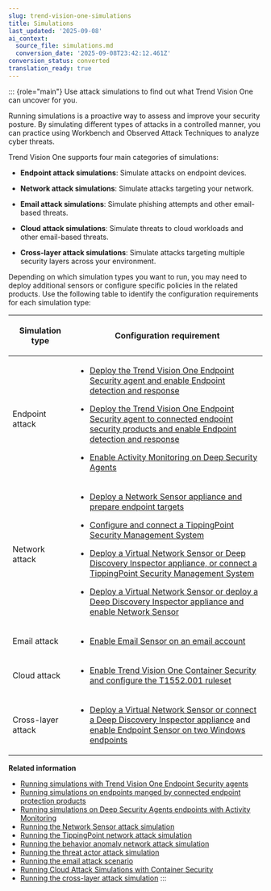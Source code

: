 ```yaml
---
slug: trend-vision-one-simulations
title: Simulations
last_updated: '2025-09-08'
ai_context:
  source_file: simulations.md
  conversion_date: '2025-09-08T23:42:12.461Z'
conversion_status: converted
translation_ready: true
---
```


::: {role="main"}
Use attack simulations to find out what Trend Vision One can uncover for you.

Running simulations is a proactive way to assess and improve your security posture. By simulating different types of attacks in a controlled manner, you can practice using Workbench and Observed Attack Techniques to analyze cyber threats.

Trend Vision One supports four main categories of simulations:

- **Endpoint attack simulations**: Simulate attacks on endpoint devices.

- **Network attack simulations**: Simulate attacks targeting your network.

- **Email attack simulations**: Simulate phishing attempts and other email-based threats.

- **Cloud attack simulations**: Simulate threats to cloud workloads and other email-based threats.

- **Cross-layer attack simulations**: Simulate attacks targeting multiple security layers across your environment.

Depending on which simulation types you want to run, you may need to deploy additional sensors or configure specific policies in the related products. Use the following table to identify the configuration requirements for each simulation type:

<table>
<colgroup>
<col style="width: 25%" />
<col style="width: 75%" />
</colgroup>
<thead>
<tr>
<th><p>Simulation type</p></th>
<th><p>Configuration requirement</p></th>
</tr>
</thead>
<tbody>
<tr>
<td><p>Endpoint attack</p></td>
<td><ul>
<li><p><a href="trend-vision-one-running-simulations-endpoints-xdr">Deploy the Trend Vision One Endpoint Security agent and enable Endpoint detection and response</a></p></li>
<li><p><a href="trend-vision-one-simulations-endpoint-sensor">Deploy the Trend Vision One Endpoint Security agent to connected endpoint security products and enable Endpoint detection and response</a></p></li>
<li><p><a href="trend-vision-one-simulations-deep-security-agents">Enable Activity Monitoring on Deep Security Agents</a></p></li>
</ul></td>
</tr>
<tr>
<td><p>Network attack</p></td>
<td><ul>
<li><p><a href="trend-vision-one-network-sensor-attack-simulation">Deploy a Network Sensor appliance and prepare endpoint targets</a></p></li>
<li><p><a href="trend-vision-one-tippingpoint-network-attack-sim">Configure and connect a TippingPoint Security Management System</a></p></li>
<li><p><a href="trend-vision-one-behavior-anom-sim">Deploy a Virtual Network Sensor or Deep Discovery Inspector appliance, or connect a TippingPoint Security Management System</a></p></li>
<li><p><a href="trend-vision-one-threat-actor-sim">Deploy a Virtual Network Sensor or deploy a Deep Discovery Inspector appliance and enable Network Sensor</a></p></li>
</ul></td>
</tr>
<tr>
<td><p>Email attack</p></td>
<td><ul>
<li><p><a href="trend-vision-one-running-email-attack-scenario">Enable Email Sensor on an email account</a></p></li>
</ul></td>
</tr>
<tr>
<td><p>Cloud attack</p></td>
<td><ul>
<li><p><a href="trend-vision-one-running-cloud-attack-simulations">Enable Trend Vision One Container Security and configure the T1552.001 ruleset</a></p></li>
</ul></td>
</tr>
<tr>
<td><p>Cross-layer attack</p></td>
<td><ul>
<li><p><a href="trend-vision-one-cross-layer-attack-sim">Deploy a Virtual Network Sensor or connect a Deep Discovery Inspector appliance</a> and <a href="trend-vision-one-simulations-endpoint-sensor">enable Endpoint Sensor on two Windows endpoints</a></p></li>
</ul></td>
</tr>
</tbody>
</table>

**Related information**

- [Running simulations with Trend Vision One Endpoint Security agents](running-simulations-endpoints-xdr.md "Run attack simulation scripts on your endpoints with the Trend Vision One Endpoint Security agent.")
- [Running simulations on endpoints manged by connected endpoint protection products](simulations-endpoint-sensor.md "Run simulations with Trend Vision One Endpoint Security agents on endpoints managed by connected Trend Micro Apex One as a Service and Trend Cloud One - Endpoint & Workload Security instances.")
- [Running simulations on Deep Security Agents endpoints with Activity Monitoring](simulations-deep-security-agents.md "Run simulations on connected on Deep Security Agents with Activity Monitoring enabled, and view the results in Trend Vision One.")
- [Running the Network Sensor attack simulation](network-sensor-attack-simulation.mdx)
- [Running the TippingPoint network attack simulation](tippingpoint-network-attack-sim.md "Update the Digital Vaccine package on a TippingPoint Security Management System and run a simulated network attack in Trend Vision One.")
- [Running the behavior anomaly network attack simulation](behavior-anom-sim.md "Run a behavior anomaly simulation in Trend Vision One with one deployed Virtual Network Sensor, Deep Discovery Inspector appliance, or connected TippingPoint SMS.")
- [Running the threat actor attack simulation](threat-actor-sim.md "Run a threat actor attack simulation in Trend Vision One with one deployed Virtual Network Sensor, connected Deep Discovery Inspector appliance, or connected TippingPoint device with Network Sensor enabled.")
- [Running the email attack scenario](running-email-attack-scenario.md "Enable Email Sensor on one testing email account, and then run the simulation test to trigger detections in Trend Vision One.")
- [Running Cloud Attack Simulations with Container Security](running-cloud-attack-simulations.md "Run simulated attacks on your cloud workloads to test your defenses and practice using Workbench and Observed Attack Techniques to analyze network threats.")
- [Running the cross-layer attack simulation](cross-layer-attack-sim.md "Run a cross-layer attack simulation in Trend Vision One to simulate attacks targeting multiple security layers across your environment.")
:::
